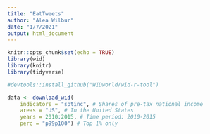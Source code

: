 ```yaml
---
title: "EatTweets"
author: "Alea Wilbur"
date: "1/7/2021"
output: html_document
---
```


```r
knitr::opts_chunk$set(echo = TRUE)
library(wid)
library(knitr)
library(tidyverse)
```

```r
#devtools::install_github("WIDworld/wid-r-tool")
```

```r
data <- download_wid(
    indicators = "sptinc", # Shares of pre-tax national income
    areas = "US", # In the United States
    years = 2010:2015, # Time period: 2010-2015
    perc = "p99p100") # Top 1% only
```

